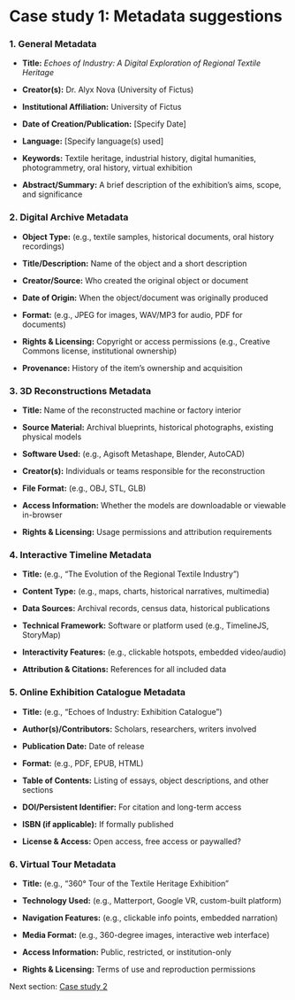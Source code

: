 # **Case study 1: Metadata suggestions** {#sec-cs1metadata}

### **1. General Metadata**

-   **Title:** *Echoes of Industry: A Digital Exploration of Regional Textile Heritage*

-   **Creator(s):** Dr. Alyx Nova (University of Fictus)

-   **Institutional Affiliation:** University of Fictus

-   **Date of Creation/Publication:** \[Specify Date\]

-   **Language:** \[Specify language(s) used\]

-   **Keywords:** Textile heritage, industrial history, digital humanities, photogrammetry, oral history, virtual exhibition

-   **Abstract/Summary:** A brief description of the exhibition's aims, scope, and significance

### **2. Digital Archive Metadata**

-   **Object Type:** (e.g., textile samples, historical documents, oral history recordings)

-   **Title/Description:** Name of the object and a short description

-   **Creator/Source:** Who created the original object or document

-   **Date of Origin:** When the object/document was originally produced

-   **Format:** (e.g., JPEG for images, WAV/MP3 for audio, PDF for documents)

-   **Rights & Licensing:** Copyright or access permissions (e.g., Creative Commons license, institutional ownership)

-   **Provenance:** History of the item’s ownership and acquisition

### **3. 3D Reconstructions Metadata**

-   **Title:** Name of the reconstructed machine or factory interior

-   **Source Material:** Archival blueprints, historical photographs, existing physical models

-   **Software Used:** (e.g., Agisoft Metashape, Blender, AutoCAD)

-   **Creator(s):** Individuals or teams responsible for the reconstruction

-   **File Format:** (e.g., OBJ, STL, GLB)

-   **Access Information:** Whether the models are downloadable or viewable in-browser

-   **Rights & Licensing:** Usage permissions and attribution requirements

### **4. Interactive Timeline Metadata**

-   **Title:** (e.g., "The Evolution of the Regional Textile Industry")

-   **Content Type:** (e.g., maps, charts, historical narratives, multimedia)

-   **Data Sources:** Archival records, census data, historical publications

-   **Technical Framework:** Software or platform used (e.g., TimelineJS, StoryMap)

-   **Interactivity Features:** (e.g., clickable hotspots, embedded video/audio)

-   **Attribution & Citations:** References for all included data

### **5. Online Exhibition Catalogue Metadata**

-   **Title:** (e.g., "Echoes of Industry: Exhibition Catalogue")

-   **Author(s)/Contributors:** Scholars, researchers, writers involved

-   **Publication Date:** Date of release

-   **Format:** (e.g., PDF, EPUB, HTML)

-   **Table of Contents:** Listing of essays, object descriptions, and other sections

-   **DOI/Persistent Identifier:** For citation and long-term access

-   **ISBN (if applicable):** If formally published

-   **License & Access:** Open access, free access or paywalled?

### **6. Virtual Tour Metadata**

-   **Title:** (e.g., "360° Tour of the Textile Heritage Exhibition"

-   **Technology Used:** (e.g., Matterport, Google VR, custom-built platform)

-   **Navigation Features:** (e.g., clickable info points, embedded narration)

-   **Media Format:** (e.g., 360-degree images, interactive web interface)

-   **Access Information:** Public, restricted, or institution-only

-   **Rights & Licensing:** Terms of use and reproduction permissions

Next section: [Case study 2](case-study-1-outline.qmd#sec-cs2)
